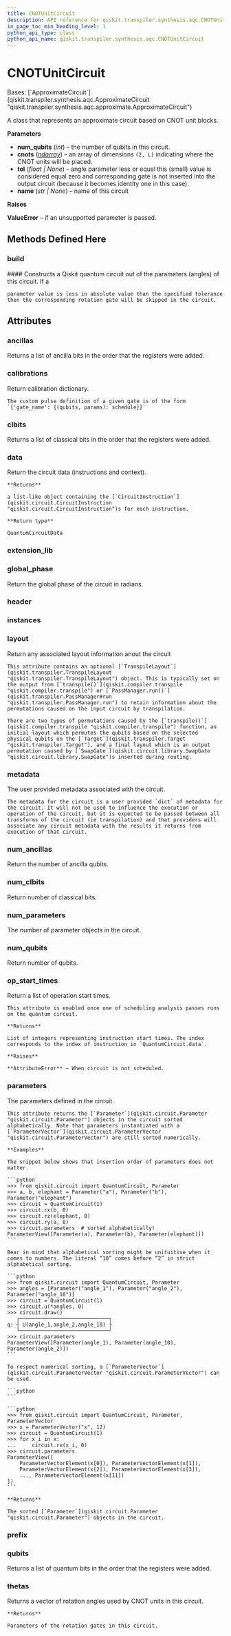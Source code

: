 ```yaml
---
title: CNOTUnitCircuit
description: API reference for qiskit.transpiler.synthesis.aqc.CNOTUnitCircuit
in_page_toc_min_heading_level: 1
python_api_type: class
python_api_name: qiskit.transpiler.synthesis.aqc.CNOTUnitCircuit
---
```


# CNOTUnitCircuit

<Class id="qiskit.transpiler.synthesis.aqc.CNOTUnitCircuit" github="https://github.com/qiskit/qiskit/tree/stable/0.24/qiskit/transpiler/synthesis/aqc/cnot_unit_circuit.py" signature="CNOTUnitCircuit(num_qubits, cnots, tol=0.0, name=None)">
  Bases: [`ApproximateCircuit`](qiskit.transpiler.synthesis.aqc.ApproximateCircuit "qiskit.transpiler.synthesis.aqc.approximate.ApproximateCircuit")

  A class that represents an approximate circuit based on CNOT unit blocks.

  **Parameters**

  *   **num\_qubits** (*int*) – the number of qubits in this circuit.
  *   **cnots** ([*ndarray*](https://numpy.org/doc/stable/reference/generated/numpy.ndarray.html#numpy.ndarray "(in NumPy v1.25)")) – an array of dimensions `(2, L)` indicating where the CNOT units will be placed.
  *   **tol** (*float | None*) – angle parameter less or equal this (small) value is considered equal zero and corresponding gate is not inserted into the output circuit (because it becomes identity one in this case).
  *   **name** (*str | None*) – name of this circuit

  **Raises**

  **ValueError** – if an unsupported parameter is passed.

  ## Methods Defined Here

  <span id="qiskit-transpiler-synthesis-aqc-cnotunitcircuit-build" />

  ### build

  <Function id="qiskit.transpiler.synthesis.aqc.CNOTUnitCircuit.build" signature="CNOTUnitCircuit.build(thetas)">
    #### Constructs a Qiskit quantum circuit out of the parameters (angles) of this circuit. If a

    parameter value is less in absolute value than the specified tolerance then the corresponding rotation gate will be skipped in the circuit.
  </Function>

  ## Attributes

  ### ancillas

  <Attribute id="qiskit.transpiler.synthesis.aqc.CNOTUnitCircuit.ancillas" name="ancillas">
    Returns a list of ancilla bits in the order that the registers were added.
  </Attribute>

  ### calibrations

  <Attribute id="qiskit.transpiler.synthesis.aqc.CNOTUnitCircuit.calibrations" name="calibrations">
    Return calibration dictionary.

    The custom pulse definition of a given gate is of the form `{'gate_name': {(qubits, params): schedule}}`
  </Attribute>

  ### clbits

  <Attribute id="qiskit.transpiler.synthesis.aqc.CNOTUnitCircuit.clbits" name="clbits">
    Returns a list of classical bits in the order that the registers were added.
  </Attribute>

  ### data

  <Attribute id="qiskit.transpiler.synthesis.aqc.CNOTUnitCircuit.data" name="data">
    Return the circuit data (instructions and context).

    **Returns**

    a list-like object containing the [`CircuitInstruction`](qiskit.circuit.CircuitInstruction "qiskit.circuit.CircuitInstruction")s for each instruction.

    **Return type**

    QuantumCircuitData
  </Attribute>

  ### extension\_lib

  <Attribute id="qiskit.transpiler.synthesis.aqc.CNOTUnitCircuit.extension_lib" name="extension_lib" attributeValue="= 'include &#x22;qelib1.inc&#x22;;'" />

  ### global\_phase

  <Attribute id="qiskit.transpiler.synthesis.aqc.CNOTUnitCircuit.global_phase" name="global_phase">
    Return the global phase of the circuit in radians.
  </Attribute>

  ### header

  <Attribute id="qiskit.transpiler.synthesis.aqc.CNOTUnitCircuit.header" name="header" attributeValue="= 'OPENQASM 2.0;'" />

  ### instances

  <Attribute id="qiskit.transpiler.synthesis.aqc.CNOTUnitCircuit.instances" name="instances" attributeValue="= 121" />

  ### layout

  <Attribute id="qiskit.transpiler.synthesis.aqc.CNOTUnitCircuit.layout" name="layout">
    Return any associated layout information anout the circuit

    This attribute contains an optional [`TranspileLayout`](qiskit.transpiler.TranspileLayout "qiskit.transpiler.TranspileLayout") object. This is typically set on the output from [`transpile()`](qiskit.compiler.transpile "qiskit.compiler.transpile") or [`PassManager.run()`](qiskit.transpiler.PassManager#run "qiskit.transpiler.PassManager.run") to retain information about the permutations caused on the input circuit by transpilation.

    There are two types of permutations caused by the [`transpile()`](qiskit.compiler.transpile "qiskit.compiler.transpile") function, an initial layout which permutes the qubits based on the selected physical qubits on the [`Target`](qiskit.transpiler.Target "qiskit.transpiler.Target"), and a final layout which is an output permutation caused by [`SwapGate`](qiskit.circuit.library.SwapGate "qiskit.circuit.library.SwapGate")s inserted during routing.
  </Attribute>

  ### metadata

  <Attribute id="qiskit.transpiler.synthesis.aqc.CNOTUnitCircuit.metadata" name="metadata">
    The user provided metadata associated with the circuit.

    The metadata for the circuit is a user provided `dict` of metadata for the circuit. It will not be used to influence the execution or operation of the circuit, but it is expected to be passed between all transforms of the circuit (ie transpilation) and that providers will associate any circuit metadata with the results it returns from execution of that circuit.
  </Attribute>

  ### num\_ancillas

  <Attribute id="qiskit.transpiler.synthesis.aqc.CNOTUnitCircuit.num_ancillas" name="num_ancillas">
    Return the number of ancilla qubits.
  </Attribute>

  ### num\_clbits

  <Attribute id="qiskit.transpiler.synthesis.aqc.CNOTUnitCircuit.num_clbits" name="num_clbits">
    Return number of classical bits.
  </Attribute>

  ### num\_parameters

  <Attribute id="qiskit.transpiler.synthesis.aqc.CNOTUnitCircuit.num_parameters" name="num_parameters">
    The number of parameter objects in the circuit.
  </Attribute>

  ### num\_qubits

  <Attribute id="qiskit.transpiler.synthesis.aqc.CNOTUnitCircuit.num_qubits" name="num_qubits">
    Return number of qubits.
  </Attribute>

  ### op\_start\_times

  <Attribute id="qiskit.transpiler.synthesis.aqc.CNOTUnitCircuit.op_start_times" name="op_start_times">
    Return a list of operation start times.

    This attribute is enabled once one of scheduling analysis passes runs on the quantum circuit.

    **Returns**

    List of integers representing instruction start times. The index corresponds to the index of instruction in `QuantumCircuit.data`.

    **Raises**

    **AttributeError** – When circuit is not scheduled.
  </Attribute>

  ### parameters

  <Attribute id="qiskit.transpiler.synthesis.aqc.CNOTUnitCircuit.parameters" name="parameters">
    The parameters defined in the circuit.

    This attribute returns the [`Parameter`](qiskit.circuit.Parameter "qiskit.circuit.Parameter") objects in the circuit sorted alphabetically. Note that parameters instantiated with a [`ParameterVector`](qiskit.circuit.ParameterVector "qiskit.circuit.ParameterVector") are still sorted numerically.

    **Examples**

    The snippet below shows that insertion order of parameters does not matter.

    ```python
    >>> from qiskit.circuit import QuantumCircuit, Parameter
    >>> a, b, elephant = Parameter("a"), Parameter("b"), Parameter("elephant")
    >>> circuit = QuantumCircuit(1)
    >>> circuit.rx(b, 0)
    >>> circuit.rz(elephant, 0)
    >>> circuit.ry(a, 0)
    >>> circuit.parameters  # sorted alphabetically!
    ParameterView([Parameter(a), Parameter(b), Parameter(elephant)])
    ```

    Bear in mind that alphabetical sorting might be unituitive when it comes to numbers. The literal “10” comes before “2” in strict alphabetical sorting.

    ```python
    >>> from qiskit.circuit import QuantumCircuit, Parameter
    >>> angles = [Parameter("angle_1"), Parameter("angle_2"), Parameter("angle_10")]
    >>> circuit = QuantumCircuit(1)
    >>> circuit.u(*angles, 0)
    >>> circuit.draw()
       ┌─────────────────────────────┐
    q: ┤ U(angle_1,angle_2,angle_10) ├
       └─────────────────────────────┘
    >>> circuit.parameters
    ParameterView([Parameter(angle_1), Parameter(angle_10), Parameter(angle_2)])
    ```

    To respect numerical sorting, a [`ParameterVector`](qiskit.circuit.ParameterVector "qiskit.circuit.ParameterVector") can be used.

    ```python
    ```

    ```python
    >>> from qiskit.circuit import QuantumCircuit, Parameter, ParameterVector
    >>> x = ParameterVector("x", 12)
    >>> circuit = QuantumCircuit(1)
    >>> for x_i in x:
    ...     circuit.rx(x_i, 0)
    >>> circuit.parameters
    ParameterView([
        ParameterVectorElement(x[0]), ParameterVectorElement(x[1]),
        ParameterVectorElement(x[2]), ParameterVectorElement(x[3]),
        ..., ParameterVectorElement(x[11])
    ])
    ```

    **Returns**

    The sorted [`Parameter`](qiskit.circuit.Parameter "qiskit.circuit.Parameter") objects in the circuit.
  </Attribute>

  ### prefix

  <Attribute id="qiskit.transpiler.synthesis.aqc.CNOTUnitCircuit.prefix" name="prefix" attributeValue="= 'circuit'" />

  ### qubits

  <Attribute id="qiskit.transpiler.synthesis.aqc.CNOTUnitCircuit.qubits" name="qubits">
    Returns a list of quantum bits in the order that the registers were added.
  </Attribute>

  ### thetas

  <Attribute id="qiskit.transpiler.synthesis.aqc.CNOTUnitCircuit.thetas" name="thetas">
    Returns a vector of rotation angles used by CNOT units in this circuit.

    **Returns**

    Parameters of the rotation gates in this circuit.
  </Attribute>
</Class>

